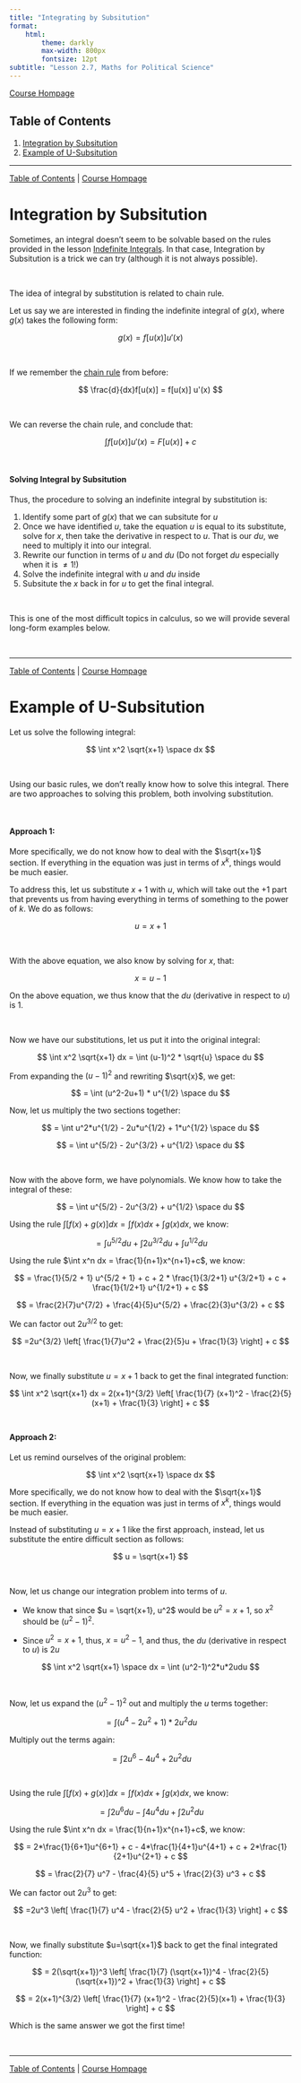 ```yaml
---
title: "Integrating by Subsitution"
format:
    html:
        theme: darkly
        max-width: 800px
        fontsize: 12pt
subtitle: "Lesson 2.7, Maths for Political Science"
---
```


[Course Hompage](https://politicalscience.github.io/math)

## Table of Contents {#contents}

1.  [Integration by Subsitution](#substitution)
2.  [Example of U-Subsitution](#example)

------------------------------------------------------------------------

[Table of Contents](#contents) \| [Course Hompage](https://politicalscience.github.io/math)

# Integration by Subsitution {#substitution}

Sometimes, an integral doesn't seem to be solvable based on the rules provided in the lesson [Indefinite Integrals](https://politicalscience.github.io/math/2-5.html). In that case, Integration by Subsitution is a trick we can try (although it is not always possible).

<br />

The idea of integral by substitution is related to chain rule.

Let us say we are interested in finding the indefinite integral of $g(x)$, where $g(x)$ takes the following form:

$$
g(x) = f[u(x)] u'(x)
$$

<br />

If we remember the [chain rule](https://politicalscience.github.io/math/2-2.html) from before:

$$
\frac{d}{dx}f[u(x)] = f[u(x)] u'(x)
$$

<br />

We can reverse the chain rule, and conclude that:

$$
\int f[u(x)]u'(x) = F[u(x)]+c
$$

<br />

#### Solving Integral by Subsitution

Thus, the procedure to solving an indefinite integral by substitution is:

1.  Identify some part of $g(x)$ that we can subsitute for $u$
2.  Once we have identified $u$, take the equation $u$ is equal to its substitute, solve for $x$, then take the derivative in respect to $u$. That is our $du$, we need to multiply it into our integral.
3.  Rewrite our function in terms of $u$ and $du$ (Do not forget $du$ especially when it is $≠1$!)
4.  Solve the indefinite integral with $u$ and $du$ inside
5.  Subsitute the $x$ back in for $u$ to get the final integral.

<br />

This is one of the most difficult topics in calculus, so we will provide several long-form examples below.

<br />

------------------------------------------------------------------------

[Table of Contents](#contents) \| [Course Hompage](https://politicalscience.github.io/math)

# Example of U-Subsitution {#example}

Let us solve the following integral:

$$
\int x^2 \sqrt{x+1} \space dx
$$

<br />

Using our basic rules, we don't really know how to solve this integral. There are two approaches to solving this problem, both involving substitution.

<br />

#### Approach 1:

More specifically, we do not know how to deal with the $\sqrt{x+1}$ section. If everything in the equation was just in terms of $x^k$, things would be much easier.

To address this, let us substitute $x+1$ with $u$, which will take out the $+1$ part that prevents us from having everything in terms of something to the power of $k$. We do as follows:

$$
u = x+1
$$

<br />

With the above equation, we also know by solving for $x$, that:

$$
x = u - 1
$$

On the above equation, we thus know that the $du$ (derivative in respect to $u$) is $1$.

<br />

Now we have our substitutions, let us put it into the original integral:

$$
\int x^2 \sqrt{x+1} dx = \int (u-1)^2 * \sqrt{u} \space du
$$

From expanding the $(u-1)^2$ and rewriting $\sqrt{x}$, we get:

$$
= \int (u^2-2u+1) * u^{1/2} \space du
$$

Now, let us multiply the two sections together:

$$
= \int u^2*u^{1/2} - 2u*u^{1/2} + 1*u^{1/2} \space du 
$$

$$
= \int u^{5/2} - 2u^{3/2} + u^{1/2} \space du
$$

<br />

Now with the above form, we have polynomials. We know how to take the integral of these:

$$
= \int u^{5/2} - 2u^{3/2} + u^{1/2} \space du
$$

Using the rule $\int [f(x) + g(x)]dx = \int f(x)dx + \int g(x)dx$, we know:

$$
= \int u^{5/2}du + \int 2u^{3/2}du + \int u^{1/2} du
$$

Using the rule $\int x^n dx = \frac{1}{n+1}x^{n+1}+c$, we know:

$$
= \frac{1}{5/2 + 1} u^{5/2 + 1} + c + 2 * \frac{1}{3/2+1} u^{3/2+1} + c + \frac{1}{1/2+1} u^{1/2+1} + c
$$

$$
= \frac{2}{7}u^{7/2} + \frac{4}{5}u^{5/2} + \frac{2}{3}u^{3/2} + c
$$

We can factor out $2u^{3/2}$ to get:

$$
=2u^{3/2} \left[ \frac{1}{7}u^2 + \frac{2}{5}u + \frac{1}{3} \right] + c
$$

<br />

Now, we finally substitute $u=x+1$ back to get the final integrated function:

$$
\int x^2 \sqrt{x+1} dx = 2(x+1)^{3/2} \left[ \frac{1}{7} (x+1)^2 - \frac{2}{5} (x+1) + \frac{1}{3} \right] + c
$$ <br />

#### Approach 2:

Let us remind ourselves of the original problem:

$$
\int x^2 \sqrt{x+1} \space dx
$$

More specifically, we do not know how to deal with the $\sqrt{x+1}$ section. If everything in the equation was just in terms of $x^k$, things would be much easier.

Instead of substituting $u=x+1$ like the first approach, instead, let us substitute the entire difficult section as follows:

$$
u = \sqrt{x+1}
$$

<br />

Now, let us change our integration problem into terms of $u$.

-   We know that since $u = \sqrt{x+1}, u^2$ would be $u^2 = x+1$, so $x^2$ should be $(u^2 - 1)^2$.

-   Since $u^2=x+1$, thus, $x=u^2-1$, and thus, the $du$ (derivative in respect to $u$) is $2u$

$$
\int x^2 \sqrt{x+1} \space dx = \int (u^2-1)^2*u*2udu
$$

<br />

Now, let us expand the $(u^2-1)^2$ out and multiply the $u$ terms together:

$$
=\int (u^4-2u^2+1)*2u^2du
$$

Multiply out the terms again:

$$
= \int 2u^6 - 4u^4 + 2u^2 du
$$

<br />

Using the rule $\int [f(x) + g(x)]dx = \int f(x)dx + \int g(x)dx$, we know:

$$
= \int 2u^6 du - \int 4u^4du + \int 2u^2 du
$$

Using the rule $\int x^n dx = \frac{1}{n+1}x^{n+1}+c$, we know:

$$
= 2*\frac{1}{6+1}u^{6+1} + c - 4*\frac{1}{4+1}u^{4+1} + c + 2*\frac{1}{2+1}u^{2+1} + c
$$

$$
= \frac{2}{7} u^7 - \frac{4}{5} u^5 + \frac{2}{3} u^3 + c
$$

We can factor out $2u^3$ to get:

$$
=2u^3 \left[ \frac{1}{7} u^4 - \frac{2}{5} u^2 + \frac{1}{3} \right] + c
$$

<br />

Now, we finally substitute $u=\sqrt{x+1}$ back to get the final integrated function:

$$
= 2(\sqrt{x+1})^3 \left[ \frac{1}{7} (\sqrt{x+1})^4 - \frac{2}{5} (\sqrt{x+1})^2 + \frac{1}{3} \right] + c
$$

$$
= 2(x+1)^{3/2} \left[ \frac{1}{7} (x+1)^2 - \frac{2}{5}(x+1) + \frac{1}{3} \right] + c
$$

Which is the same answer we got the first time!

<br />

------------------------------------------------------------------------

[Table of Contents](#contents) \| [Course Hompage](https://politicalscience.github.io/math)